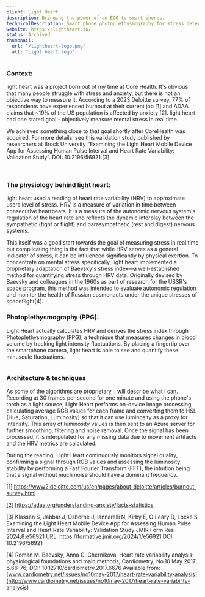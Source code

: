```yaml
---
client: Light Heart
description: Bringing the power of an ECG to smart phones.
technicalDescription: Smart phone photoplethysmography for stress detection
website: https://lightheart.io/
status: Archived
thumbnail:
  url: "/lightheart-logo.png"
  alt: "Light heart logo"
---
```


### Context:

light heart was a project born out of my time at Core Health. It's obvious that many people struggle with stress and anxiety, but there is not an objective way to measure it. According to a 2023 Deloitte survey, 77% of respondents have experienced burnout at their current job [1] and ADAA claims that ~19% of the US population is affected by anxiety [2]. light heart had one stated goal - objectively measure mental stress in real time.

We achieved something close to that goal shortly after CoreHealth was acquired. For more details, see this validation study published by researchers at Brock University “Examining the Light Heart Mobile Device App for Assessing Human Pulse Interval and Heart Rate Variability: Validation Study”. DOI: 10.2196/56921.[3]

<div class="grid grid-cols-2 gap-2">
  <img
    src="/lh-1.png"
    alt=""
  />
  <img
    src="/lh-2.png"
    alt=""
  />
</div>

### The physiology behind light heart:

light heart used a reading of heart rate variability (HRV) to approximate users level of stress. HRV is a measure of variation in time between consecutive heartbeats. It is a measure of the autonomic nervous system's regulation of the heart rate and reflects the dynamic interplay between the sympathetic (fight or flight) and parasympathetic (rest and digest) nervous systems.

This itself was a good start towards the goal of measuring stress in real time but complicating thing is the fact that while HRV serves as a general indicator of stress, it can be influenced significantly by physical exertion. To concentrate on mental stress specifically, light heart implemented a proprietary adaptation of Baevsky's stress index—a well-established method for quantifying stress through HRV data. Originally devised by Baevsky and colleagues in the 1960s as part of research for the USSR's space program, this method was intended to evaluate autonomic regulation and monitor the health of Russian cosmonauts under the unique stresses of spaceflight[4].

### Photoplethysmography (PPG):

Light Heart actually calculates HRV and derives the stress index through Photoplethysmography (PPG), a technique that measures changes in blood volume by tracking light intensity fluctuations. By placing a fingertip over the smartphone camera, light heart is able to see and quantify these minuscule fluctuations.

<img
  class="w-full"
    src="/lh-vs-ecg.png"
    alt=""
  />

### Architecture & techniques

As some of the algorithms are proprietary, I will describe what I can. Recording at 30 frames per second for one minute and using the phone's torch as a light source, Light Heart performs on-device image processing, calculating average RGB values for each frame and converting them to HSL (Hue, Saturation, Luminosity) so that it can use luminosity as a proxy for intensity. This array of luminosity values is then sent to an Azure server for further smoothing, filtering and noise removal. Once the signal has been processed, it is interpolated for any missing data due to movement artifacts and the HRV metrics are calculated.

During the reading, Light Heart continuously monitors signal quality, confirming a signal through RGB values and assessing the luminosity stability by performing a Fast Fourier Transform (FFT), the intuition being that a signal without much noise should have a dominant frequency.



[1] https://www2.deloitte.com/us/en/pages/about-deloitte/articles/burnout-survey.html

[2] https://adaa.org/understanding-anxiety/facts-statistics

[3] Klassen S, Jabbar J, Osborne J, Iannarelli N, Kirby E, O'Leary D, Locke S
Examining the Light Heart Mobile Device App for Assessing Human Pulse Interval and Heart Rate Variability: Validation Study
JMIR Form Res 2024;8:e56921
URL: https://formative.jmir.org/2024/1/e56921
DOI: 10.2196/56921

[4]  Roman M. Baevsky, Anna G. Chernikova. Heart rate variability analysis: physiological foundations and main methods; Cardiometry; No.10 May 2017; p.66-76; DOI: 10.12710/cardiometry.2017.6676 Available from: [www.cardiometry.net/issues/no10may-2017/heart-rate-variability-analysis](http://www.cardiometry.net/issues/no10may-2017/heart-rate-variability-analysis)